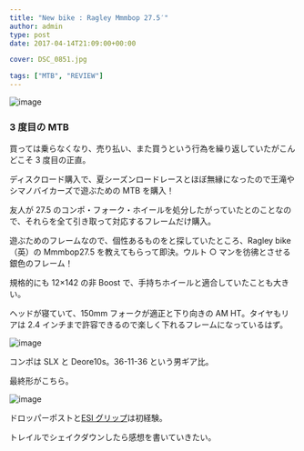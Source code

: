 ---
title: "New bike : Ragley Mmmbop 27.5′"
author: admin
type: post
date: 2017-04-14T21:09:00+00:00

cover: DSC_0851.jpg

tags: ["MTB", "REVIEW"]
---

![image](./DSC_0851.jpg)

### 3 度目の MTB

買っては乗らなくなり、売り払い、また買うという行為を繰り返していたがこんどこそ 3 度目の正直。

ディスクロード購入で、夏シーズンロードレースとほぼ無縁になったので王滝やシマノバイカーズで遊ぶための MTB を購入！

友人が 27.5 のコンポ・フォーク・ホイールを処分したがっていたとのことなので、それらを全て引き取って対応するフレームだけ購入。

遊ぶためのフレームなので、個性あるものをと探していたところ、Ragley bike（英）の Mmmbop27.5 を教えてもらって即決。ウルト ○ マンを彷彿とさせる銀色のフレーム！

規格的にも 12&#215;142 の非 Boost で、手持ちホイールと適合していたことも大きい。

ヘッドが寝ていて、150mm フォークが適正と下り向きの AM HT。タイヤもリアは 2.4 インチまで許容できるので楽しく下れるフレームになっているはず。

![image](./DSC_0871.jpg)

コンポは SLX と Deore10s。36-11-36 という男ギア比。

最終形がこちら。

![image](./DSC_0879.jpg)

ドロッパーポストと[ESI グリップ][1]は初経験。

トレイルでシェイクダウンしたら感想を書いていきたい。

<linkBox
  isAmazonLink
  url="http://www.amazon.co.jp/exec/obidos/ASIN/B003RLLQUM/gensobunya-22/ref=nosim/"
/>

[1]: http://amzn.to/2pCgmQH
